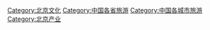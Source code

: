 
[[Category:北京文化|Category:北京文化]]
[[Category:中国各省旅游|Category:中国各省旅游]]
[[Category:中国各城市旅游|Category:中国各城市旅游]]
[[Category:北京产业|Category:北京产业]]